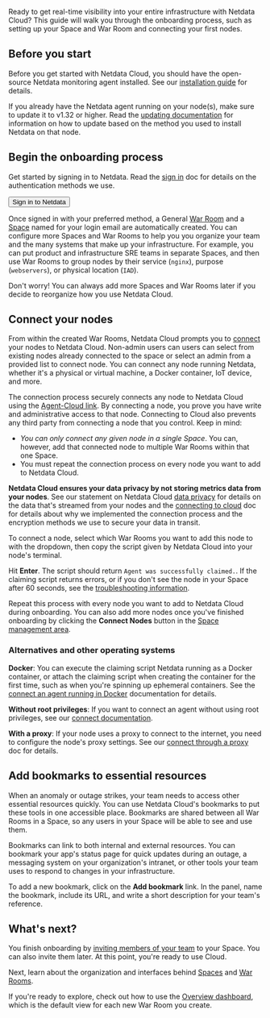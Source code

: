 <!--
title: "Get started with Netdata Cloud"
description: >- 
    "Ready to get real-time visibility into your entire infrastructure? This guide will help you get started on
    Netdata Cloud."
image: "/img/seo/cloud_get-started.png"
custom_edit_url: "https://github.com/netdata/learn/blob/master/docs/cloud/get-started.mdx"
-->


Ready to get real-time visibility into your entire infrastructure with Netdata Cloud? This guide will walk you through
the onboarding process, such as setting up your Space and War Room and connecting your first nodes.

## Before you start

Before you get started with Netdata Cloud, you should have the open-source Netdata monitoring agent installed. See our
[installation guide](https://github.com/netdata/netdata/blob/master/docs/get-started.mdx) for details.

If you already have the Netdata agent running on your node(s), make sure to update it to v1.32 or higher. Read the
[updating documentation](https://github.com/netdata/netdata/blob/master/packaging/installer/UPDATE.md) for information
on how to update based on the method you used to install Netdata on that node.

## Begin the onboarding process

Get started by signing in to Netdata. Read
the [sign in](https://github.com/netdata/netdata/blob/master/docs/cloud/manage/sign-in.mdx) doc for details on the
authentication methods we use.

<Link to="https://app.netdata.cloud" className="group">
    <button className="relative text-text bg-gray-200 px-4 py-2 rounded">
        <span className="z-10 relative font-semibold group-hover:text-gray-100">Sign in to Netdata</span>
        <div className="opacity-0 group-hover:opacity-100 transition absolute z-0 inset-0 bg-gradient-to-r from-green to-green-lighter rounded"></div>
    </button>
</Link>

Once signed in with your preferred method, a
General [War Room](https://github.com/netdata/netdata/blob/master/docs/cloud/war-rooms.md) and
a [Space](https://github.com/netdata/netdata/blob/master/docs/cloud/spaces.md)
named for your login email are automatically created. You can configure more Spaces and War Rooms to help you you
organize your team
and the many systems that make up your infrastructure. For example, you can put product and infrastructure SRE teams in
separate
Spaces, and then use War Rooms to group nodes by their service (`nginx`), purpose (`webservers`), or physical
location (`IAD`).

Don't worry! You can always add more Spaces and War Rooms later if you decide to reorganize how you use Netdata Cloud.

## Connect your nodes

From within the created War Rooms, Netdata Cloud prompts you
to [connect](https://github.com/netdata/netdata/blob/master/claim/README.md) your nodes to Netdata Cloud. Non-admin
users can users can select from existing nodes already connected to the space or select an admin from a provided list to
connect node.
You can connect any node running Netdata, whether it's a physical or virtual machine, a Docker container, IoT device,
and more.

The connection process securely connects any node to Netdata Cloud using
the [Agent-Cloud link](https://github.com/netdata/netdata/blob/master/aclk/README.md). By
connecting a node, you prove you have write and administrative access to that node. Connecting to Cloud also prevents
any third party
from connecting a node that you control. Keep in mind:

- _You can only connect any given node in a single Space_. You can, however, add that connected node to multiple War
  Rooms
  within that one Space.
- You must repeat the connection process on every node you want to add to Netdata Cloud.

<Callout type="notice">

**Netdata Cloud ensures your data privacy by not storing metrics data from your nodes**. See our statement on Netdata
Cloud [data privacy](https://github.com/netdata/netdata/blob/master/aclk/README.md/#data-privacy) for details on the
data that's streamed from your nodes and the
[connecting to cloud](https://github.com/netdata/netdata/blob/master/claim/README.md) doc for details about why we
implemented the connection process and the encryption methods we use to secure your data in transit.

</Callout>

To connect a node, select which War Rooms you want to add this node to with the dropdown, then copy the script given by
Netdata Cloud into your node's terminal.

Hit **Enter**. The script should return `Agent was successfully claimed.`. If the claiming script returns errors, or if
you don't see the node in your Space after 60 seconds, see 
the [troubleshooting information](https://github.com/netdata/netdata/blob/master/claim/README.md#troubleshooting).

Repeat this process with every node you want to add to Netdata Cloud during onboarding. You can also add more nodes once
you've finished onboarding by clicking the **Connect Nodes** button in 
the [Space management area](https://github.com/netdata/netdata/blob/master/docs/cloud/spaces.md/#manage-spaces).

### Alternatives and other operating systems

**Docker**: You can execute the claiming script Netdata running as a Docker container, or attach the claiming script
when creating the container for the first time, such as when you're spinning up ephemeral containers. See
the [connect an agent running in Docker](https://github.com/netdata/netdata/blob/master/claim/README.md#connect-an-agent-running-in-docker)
documentation for details.

**Without root privileges**: If you want to connect an agent without using root privileges, see our [connect
documentation](https://github.com/netdata/netdata/blob/master/claim/README.md#connect-an-agent-without-root-privileges).

**With a proxy**: If your node uses a proxy to connect to the internet, you need to configure the node's proxy settings.
See
our [connect through a proxy](https://github.com/netdata/netdata/blob/master/claim/README.md#connect-through-a-proxy)
doc for details.

## Add bookmarks to essential resources

When an anomaly or outage strikes, your team needs to access other essential resources quickly. You can use Netdata
Cloud's bookmarks to put these tools in one accessible place. Bookmarks are shared between all War Rooms in a Space, so
any users in your Space will be able to see and use them.

Bookmarks can link to both internal and external resources. You can bookmark your app's status page for quick updates
during an outage, a messaging system on your organization's intranet, or other tools your team uses to respond to
changes in your infrastructure.

To add a new bookmark, click on the **Add bookmark** link. In the panel, name the bookmark, include its URL, and write a
short description for your team's reference.

## What's next?

You finish onboarding
by [inviting members of your team](https://github.com/netdata/netdata/blob/master/docs/cloud/manage/invite-your-team.md)
to your Space. You
can also invite them later. At this point, you're ready to use Cloud.

Next, learn about the organization and interfaces
behind [Spaces](https://github.com/netdata/netdata/blob/master/docs/cloud/spaces.md)
and [War
Rooms](https://github.com/netdata/netdata/blob/master/docs/cloud/war-rooms.md).

If you're ready to explore, check out how to use
the [Overview dashboard](https://github.com/netdata/netdata/blob/master/docs/cloud/visualize/overview.md), which is the
default view for each new War Room you create.

